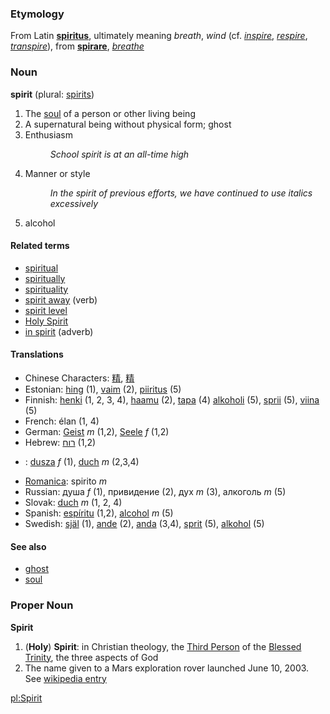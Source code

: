 ===Etymology===
From Latin '''[[spiritus]]''', ultimately meaning ''breath'', ''wind'' (cf. ''[[inspire]]'', ''[[respire]]'', ''[[transpire]]''), from '''[[spirare]]''', ''[[breathe]]''

===Noun===
'''spirit''' (plural: [[spirits]])

# The [[soul]] of a person or other living being
# A supernatural being without physical form; ghost
# Enthusiasm
#: ''School spirit is at an all-time high''
# Manner or style
#: ''In the spirit of previous efforts, we have continued to use italics excessively''
# alcohol

====Related terms====
*[[spiritual]]
*[[spiritually]]
*[[spirituality]]
*[[spirit away]] (verb)
*[[spirit level]]
*[[Holy Spirit]]
*[[in spirit]] (adverb)

====Translations====
*Chinese Characters: [[精]], [[精]]
*Estonian: [[hing]] (1), [[vaim]] (2), [[piiritus]] (5)
*Finnish: [[henki]] (1, 2, 3, 4), [[haamu]] (2), [[tapa#Finnish|tapa]] (4) [[alkoholi]] (5), [[sprii]] (5), [[viina]] (5)
*French: élan (1, 4)
*German: [[Geist]] ''m'' (1,2), [[Seele]] ''f'' (1,2)
*Hebrew: &rlm;[[רוח]]&lrm; (1,2)
*{{pl}}: [[dusza]] ''f'' (1), [[duch]] ''m'' (2,3,4)
*[[Romanica]]: spirito ''m''
*Russian: душа ''f'' (1), привидение (2), дух ''m'' (3), алкоголь ''m'' (5)
*Slovak: [[duch]] ''m'' (1, 2, 4)
*Spanish: [[espíritu]] (1,2), [[alcohol]] ''m'' (5)
*Swedish: [[själ]] (1), [[ande]] (2), [[anda]] (3,4), [[sprit]] (5), [[alkohol]] (5)

====See also====
*[[ghost]]
*[[soul]]

===Proper Noun===
'''Spirit'''

# ('''Holy''') '''Spirit''': in Christian theology, the [[Third Person]] of the [[Blessed Trinity]], the three aspects of God
#The name given to a Mars exploration rover launched June 10, 2003.  See [[w:MER-A|wikipedia entry]]

[[pl:Spirit]]